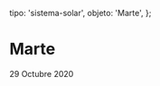 
  tipo: 'sistema-solar',
  objeto: 'Marte',
};

# Marte

<Imagen
  src="registro/marte_20201029_img-20201030-wa0020.jpg"
  fecha="20201029"
/>

 29 Octubre 2020
